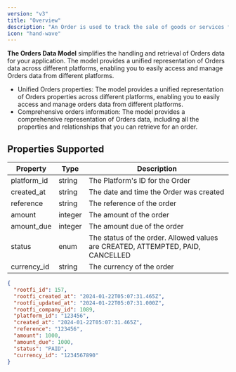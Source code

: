 ```yaml
---
version: "v3"
title: "Overview"
description: "An Order is used to track the sale of goods or services from a seller to a buyer. It is a record of a sale that includes the quantity and price of each product or service sold."
icon: "hand-wave"
---
```


**The Orders Data Model** simplifies the handling and retrieval of Orders data for your application. The model provides a unified representation of Orders data across different platforms, enabling you to easily access and manage Orders data from different platforms.

- Unified Orders properties: The model provides a unified representation of Orders properties across different platforms, enabling you to easily access and manage orders data from different platforms.
- Comprehensive orders information: The model provides a comprehensive representation of Orders data, including all the properties and relationships that you can retrieve for an order.

## Properties Supported

| Property    | Type    | Description                                                                     |
| ----------- | ------- | ------------------------------------------------------------------------------- |
| platform_id | string  | The Platform's ID for the Order                                                 |
| created_at  | string  | The date and time the Order was created                                         |
| reference   | string  | The reference of the order                                                      |
| amount      | integer | The amount of the order                                                         |
| amount_due  | integer | The amount due of the order                                                     |
| status      | enum    | The status of the order. Allowed values are CREATED, ATTEMPTED, PAID, CANCELLED |
| currency_id | string  | The currency of the order                                                       |

<ResponseExample name="The Orders Object" >

```json The Orders Response Object
{
  "rootfi_id": 157,
  "rootfi_created_at": "2024-01-22T05:07:31.465Z",
  "rootfi_updated_at": "2024-01-22T05:07:31.000Z",
  "rootfi_company_id": 1089,
  "platform_id": "123456",
  "created_at": "2024-01-22T05:07:31.465Z",
  "reference": "123456",
  "amount": 1000,
  "amount_due": 1000,
  "status": "PAID",
  "currency_id": "1234567890"
}
```

</ResponseExample>
